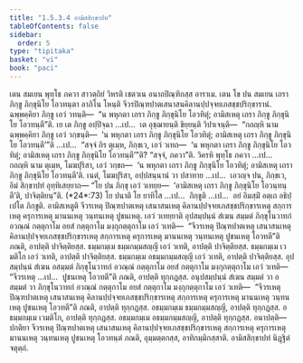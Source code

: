 ```yaml
---
title: "1.5.3.4 อามิสสิกฺขาปท"
tableOfContents: false
sidebar:
  order: 5
type: "tipitaka"
basket: "vi"
book: "paci"
---
```



<DynamicBreadcrumb />

<Division number="164" book="paci">

<Paragraph number="548" book="paci">
เตน สมเยน พุทฺโธ ภควา สาวตฺถิยํ วิหรติ เชตวเน อนาถปิณฺฑิกสฺส อาราเม. เตน โข ปน สมเยน เถรา ภิกฺขู ภิกฺขุนิโย โอวทนฺตา ลาภิโน โหนฺติ จีวรปิณฺฑปาตเสนาสนคิลานปฺปจฺจยเภสชฺชปริกฺขารานํ. ฉพฺพคฺคิยา ภิกฺขู เอวํ วทนฺติ—  “น พหุกตา เถรา ภิกฺขู ภิกฺขุนิโย โอวทิตุํ; อามิสเหตุ เถรา ภิกฺขู ภิกฺขุนิโย โอวทนฺตี”ติ.
</Paragraph>

<Paragraph number="549" book="paci">
เย เต ภิกฺขู อปฺปิจฺฉา …เป…  เต อุชฺฌายนฺติ ขิยฺยนฺติ วิปาเจนฺติ—  “กถญฺหิ นาม ฉพฺพคฺคิยา ภิกฺขู เอวํ วกฺขนฺติ—  ‘น พหุกตา เถรา ภิกฺขู ภิกฺขุนิโย โอวทิตุํ; อามิสเหตุ เถรา ภิกฺขู ภิกฺขุนิโย โอวทนฺตี’”ติ …เป…  “สจฺจํ กิร ตุเมฺห, ภิกฺขเว, เอวํ วเทถ—  ‘น พหุกตา เถรา ภิกฺขู ภิกฺขุนิโย โอวทิตุํ; อามิสเหตุ เถรา ภิกฺขู ภิกฺขุนิโย โอวทนฺตี’”ติ? “สจฺจํ, ภควา”ติ. วิครหิ พุทฺโธ ภควา …เป…  กถญฺหิ นาม ตุเมฺห, โมฆปุริสา, เอวํ วกฺขถ—  ‘น พหุกตา เถรา ภิกฺขู ภิกฺขุนิโย โอวทิตุํ; อามิสเหตุ เถรา ภิกฺขู ภิกฺขุนิโย โอวทนฺตี’ติ. เนตํ, โมฆปุริสา, อปฺปสนฺนานํ วา ปสาทาย …เป…  เอวญฺจ ปน, ภิกฺขเว, อิมํ สิกฺขาปทํ อุทฺทิเสยฺยาถ—
</Paragraph>

</Division>
<Division number="165" book="paci">

<Paragraph number="550" book="paci">
<Emphasis>“โย ปน ภิกฺขุ เอวํ วเทยฺย—  ‘อามิสเหตุ เถรา ภิกฺขู ภิกฺขุนิโย โอวนฺทนฺตี’ติ, ปาจิตฺติยนฺ”</Emphasis>ติ. (*24*:<Emphasis>73</Emphasis>)
</Paragraph>

</Division>
<Division number="166" book="paci">

<Paragraph number="551" book="paci">
<Emphasis>โย ปนา</Emphasis>ติ โย ยาทิโส …เป…  <Emphasis>ภิกฺขู</Emphasis>ติ …เป…  อยํ อิมสฺมิํ อตฺเถ อธิปฺเปโต ภิกฺขูติ.
</Paragraph>

<Paragraph number="552" book="paci">
<Emphasis>อามิสเหตู</Emphasis>ติ จีวรเหตุ ปิณฺฑปาตเหตุ เสนาสนเหตุ คิลานปฺปจฺจยเภสชฺชปริกฺขารเหตุ สกฺการเหตุ ครุการเหตุ มานนเหตุ วนฺทนเหตุ ปูชนเหตุ.
</Paragraph>

<Paragraph number="553" book="paci">
<Emphasis>เอวํ วเทยฺยา</Emphasis>ติ อุปสมฺปนฺนํ สํเฆน สมฺมตํ ภิกฺขุโนวาทกํ อวณฺณํ กตฺตุกาโม อยสํ กตฺตุกาโม มงฺกุกตฺตุกาโม เอวํ วเทติ—  “จีวรเหตุ ปิณฺฑปาตเหตุ เสนาสนเหตุ คิลานปฺปจฺจยเภสชฺชปริกฺขารเหตุ สกฺการเหตุ ครุการเหตุ มานนเหตุ วนฺทนเหตุ ปูชนเหตุ โอวทตี”ติ ภณติ, อาปตฺติ ปาจิตฺติยสฺส.
</Paragraph>

</Division>
<Division number="167" book="paci">

<Paragraph number="554" book="paci">
ธมฺมกมฺเม ธมฺมกมฺมสญฺญี เอวํ วเทติ, อาปตฺติ ปาจิตฺติยสฺส. ธมฺมกมฺเม เวมติโก เอวํ วเทติ, อาปตฺติ ปาจิตฺติยสฺส. ธมฺมกมฺเม อธมฺมกมฺมสญฺญี เอวํ วเทติ, อาปตฺติ ปาจิตฺติยสฺส.
</Paragraph>

<Paragraph number="555" book="paci">
อุปสมฺปนฺนํ สํเฆน อสมฺมตํ ภิกฺขุโนวาทกํ อวณฺณํ กตฺตุกาโม อยสํ กตฺตุกาโม มงฺกุกตฺตุกาโม เอวํ วเทติ—  “จีวรเหตุ …เป…  ปูชนเหตุ โอวทตี”ติ ภณติ, อาปตฺติ ทุกฺกฏสฺส. อนุปสมฺปนฺนํ สํเฆน สมฺมตํ วา อสมฺมตํ วา ภิกฺขุโนวาทกํ อวณฺณํ กตฺตุกาโม อยสํ กตฺตุกาโม มงฺกุกตฺตุกาโม เอวํ วเทติ—  “จีวรเหตุ ปิณฺฑปาตเหตุ เสนาสนเหตุ คิลานปฺปจฺจยเภสชฺชปริกฺขารเหตุ สกฺการเหตุ ครุการเหตุ มานนเหตุ วนฺทนเหตุ ปูชนเหตุ โอวทตี”ติ ภณติ, อาปตฺติ ทุกฺกฏสฺส. อธมฺมกมฺเม ธมฺมกมฺมสญฺญี, อาปตฺติ ทุกฺกฏสฺส. อธมฺมกมฺเม เวมติโก, อาปตฺติ ทุกฺกฏสฺส. อธมฺมกมฺเม อธมฺมกมฺมสญฺญี, อาปตฺติ ทุกฺกฏสฺส.
</Paragraph>

</Division>
<Division number="168" book="paci">

<Paragraph number="556" book="paci">
อนาปตฺติ—  ปกติยา จีวรเหตุ ปิณฺฑปาตเหตุ เสนาสนเหตุ คิลานปฺปจฺจยเภสชฺชปริกฺขารเหตุ สกฺการเหตุ ครุการเหตุ มานนเหตุ วนฺทนเหตุ ปูชนเหตุ โอวทนฺตํ ภณติ, อุมฺมตฺตกสฺส, อาทิกมฺมิกสฺสาติ.

</Paragraph>
</Division>

<Paragraph number="557" type="center" book="paci">
อามิสสิกฺขาปทํ นิฏฺฐิตํ จตุตฺถํ.
</Paragraph>